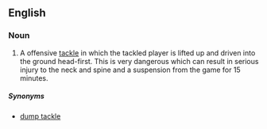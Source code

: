 ==English==
{{wikipedia}}

===Noun===
{{en-noun|head=[[spear]] [[tackle]]}}

# {{rugby}} A offensive [[tackle]] in which the tackled player is lifted up and driven into the ground head-first.  This is very dangerous which can result in serious injury to the neck and spine and a suspension from the game for 15 minutes.

=====Synonyms=====
* [[dump tackle]]